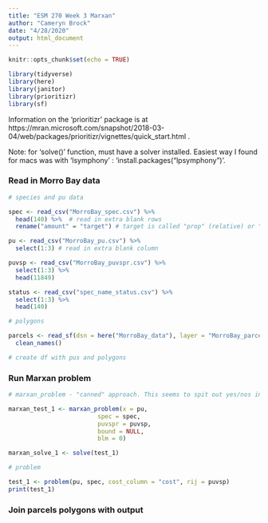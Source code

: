 ```yaml
---
title: "ESM 270 Week 3 Marxan"
author: "Cameryn Brock"
date: "4/28/2020"
output: html_document
---
```


```r
knitr::opts_chunk$set(echo = TRUE)
```

```r

library(tidyverse)
library(here)
library(janitor)
library(prioritizr)
library(sf)

```

Information on the 'prioritizr' package is at https://mran.microsoft.com/snapshot/2018-03-04/web/packages/prioritizr/vignettes/quick_start.html . 

Note: for 'solve()' function, must have a solver installed. Easiest way I found for macs was with 'lsymphony' : 'install.packages("lpsymphony")'. 

### Read in Morro Bay data

```r

# species and pu data

spec <- read_csv("MorroBay_spec.csv") %>% 
  head(140) %>%  # read in extra blank rows 
  rename("amount" = "target") # target is called "prop" (relative) or "amount" (absolute)

pu <- read_csv("MorroBay_pu.csv") %>% 
  select(1:3) # read in extra blank column

puvsp <- read_csv("MorroBay_puvspr.csv") %>% 
  select(1:3) %>% 
  head(11849)

status <- read_csv("spec_name_status.csv") %>% 
  select(1:3) %>% 
  head(140)

# polygons

parcels <- read_sf(dsn = here("MorroBay_data"), layer = "MorroBay_parcels") %>% 
  clean_names()

# create df with pus and polygons


```

### Run Marxan problem

```r

# marxan_problem - "canned" approach. This seems to spit out yes/nos instead of sums. The page recommended against this approach because it's less customizable. 

marxan_test_1 <- marxan_problem(x = pu,
                         spec = spec, 
                         puvspr = puvsp, 
                         bound = NULL,
                         blm = 0)

marxan_solve_1 <- solve(test_1)

```

```r

# problem

test_1 <- problem(pu, spec, cost_column = "cost", rij = puvsp)
print(test_1)

```


### Join parcels polygons with output




